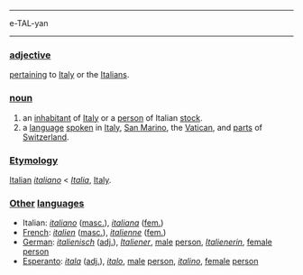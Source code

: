 ----
e-TAL-yan
----

===[[adjective]]===

[[pertain|pertaining]] to [[Italy]] or the [[Italian|Italians]].

===[[noun]]===

# an [[inhabitant]] of [[Italy]] or a [[person]] of Italian [[stock]].
# a [[language]] [[speak|spoken]] in [[Italy]], [[San Marino]], the [[Vatican]], and [[part|parts]] of [[Switzerland]].

===[[Etymology]]=== 

[[Italian]] ''[[italiano]]'' < ''[[Italia]]'', [[Italy]].

===[[Other]] [[language|languages]]===

*Italian: ''[[italiano]]'' ([[masculine|masc.]]), ''[[italiana]]'' ([[feminine|fem.]])
*[[French]]: ''[[italien]]'' ([[masculine|masc.]]), ''[[italienne]]'' ([[feminine|fem.]])
*[[German]]: ''[[italienisch]]'' ([[adjective|adj.]]), ''[[Italiener]]'', [[male]] [[person]], ''[[Italienerin]]'', [[female]] [[person]]
*[[Esperanto]]: ''[[itala]]'' ([[adjective|adj.]]), ''[[italo]]'', [[male]] [[person]], ''[[italino]]'', [[female]] [[person]]